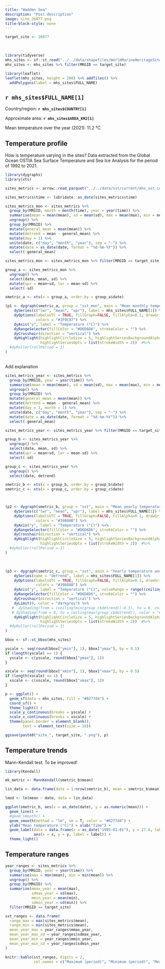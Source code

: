 ```yaml
---
title: "Wadden Sea"
description: "Post description"
image: site_26877.png
title-block-style: none
---
```

```r
target_site <- 26877
```

```{=html}
<style>
#title-block-header {
    margin-block-end: 1rem;
    position: relative;
    margin-top: -1px;
    display: none;
}
</style>
```

::: {.grid}
::: {.g-col-5}
<br>
```r
library(tidyverse)
mhs_sites <- sf::st_read("../../data/shapefiles/WorldMarineHeritageSites_v2.shp", quiet = T)
mhs_sites <- mhs_sites %>% filter(MRGID == target_site)

library(leaflet)
leaflet(mhs_sites, height = 200) %>% addTiles() %>%
  addPolygons(label = mhs_sites$FULL_NAME)
```
:::
::: {.g-col-7}
## `r mhs_sites$FULL_NAME[1]`

Country/region: **`r mhs_sites$COUNTRY[1]`**

Approximate area: **`r mhs_sites$AREA_KM2[1]`**

Mean temperature over the year (2021): 11.2 °C
:::
:::

## Temperature profile

How is temperature varying in the sites? Data extracted from the Global Ocean OSTIA Sea Surface Temperature and Sea Ice Analysis for the period of 1992 to 2021.

```r
library(dygraphs)
library(xts)

sites_metrics <- arrow::read_parquet("../../data/sst/current/mhs_sst_current.parquet")

sites_metrics$time <- lubridate::as_date(sites_metrics$time)

sites_metrics_mon <- sites_metrics %>%
  group_by(MRGID, month = month(time), year = year(time)) %>%
  summarise(mean = mean(mean), sd = mean(sd), max = mean(max), min = mean(min), median = mean(median)) %>%
  ungroup() %>%
  group_by(MRGID) %>%
  mutate(general_mean = mean(mean)) %>%
  mutate(detrend = mean - general_mean) %>%
  mutate(day = 1) %>%
  unite(date, c("day", "month", "year"), sep = "-") %>%
  mutate(date = as_date(date, format = "%d-%m-%Y")) %>%
  select(-general_mean)

sites_metrics_mon <- sites_metrics_mon %>% filter(MRGID == target_site)

group_a <- sites_metrics_mon %>%
  ungroup() %>%
  select(date, mean, sd) %>%
  mutate(upr = mean+sd, lwr = mean-sd) %>%
  select(-sd)

smetric_a <- xts(x = group_a, order.by = group_a$date)

(p1 <- dygraph(smetric_a, group = "sst_mon", main = "Mean monthly temperature") %>%
    dySeries(c("lwr", "mean", "upr"), label = mhs_sites$FULL_NAME[1]) %>%
    dyOptions(labelsUTC = TRUE, fillGraph=FALSE, fillAlpha=0.1, drawGrid = FALSE,
              colors = "#1F9C87") %>%
    dyAxis("y", label = "Temperature (°C)") %>%
    dyRangeSelector(fillColor = "#D6D6D6", strokeColor = "") %>%
    dyCrosshair(direction = "vertical") %>%
    dyHighlight(highlightCircleSize = 5, highlightSeriesBackgroundAlpha = 0.2, hideOnMouseOut = FALSE,
                highlightSeriesOpts = list(strokeWidth = 2))  #%>%
  #dyRoller(rollPeriod = 1)
)
```

<br>
Add explanation

```r
sites_metrics_year <- sites_metrics %>%
  group_by(MRGID, year = year(time)) %>%
  summarise(mean = mean(mean), sd = mean(sd), max = mean(max), min = mean(min), median = mean(median)) %>%
  ungroup() %>%
  group_by(MRGID) %>%
  mutate(general_mean = mean(mean)) %>%
  mutate(detrend = mean - general_mean) %>%
  mutate(day = 1, month = 1) %>%
  unite(date, c("day", "month", "year"), sep = "-") %>%
  mutate(date = as_date(date, format = "%d-%m-%Y")) %>%
  select(-general_mean)

sites_metrics_year <- sites_metrics_year %>% filter(MRGID == target_site)

group_b <- sites_metrics_year %>%
  ungroup() %>%
  select(date, mean, sd) %>%
  mutate(upr = mean+sd, lwr = mean-sd) %>%
  select(-sd)

group_c <- sites_metrics_year %>%
  ungroup() %>%
  select(date, detrend)

smetric_b <- xts(x = group_b, order.by = group_b$date)
smetric_c <- xts(x = group_c, order.by = group_c$date)



(p2 <- dygraph(smetric_b, group = "sst", main = "Mean yearly temperature") %>%
    dySeries(c("lwr", "mean", "upr"), label = mhs_sites$FULL_NAME[1]) %>%
    dyOptions(labelsUTC = TRUE, fillGraph=FALSE, fillAlpha=0.1, drawGrid = FALSE,
              colors = "#3980AB") %>%
    dyAxis("y", label = "Temperature (°C)") %>%
    dyRangeSelector(fillColor = "#D6D6D6", strokeColor = "") %>%
    dyCrosshair(direction = "vertical") %>%
    dyHighlight(highlightCircleSize = 5, highlightSeriesBackgroundAlpha = 0.2, hideOnMouseOut = FALSE,
                highlightSeriesOpts = list(strokeWidth = 2))  #%>%
  #dyRoller(rollPeriod = 1)
)
```

<br>

```r
(p3 <- dygraph(smetric_c, group = "sst", main = "Yearly temperature anomaly") %>%
    dySeries(name = "detrend", label = mhs_sites$FULL_NAME[1]) %>%
    dyOptions(labelsUTC = TRUE, fillGraph=FALSE, fillAlpha=0.1, drawGrid = FALSE,
              colors = "#3980AB") %>%
    dyAxis("y", label = "Temperature (°C)", valueRange = range((ceiling(min(group_c$detrend))-0.5), (ceiling(max(group_c$detrend))))) %>%
    dyRangeSelector(fillColor = "#D6D6D6", strokeColor = "") %>%
    dyCrosshair(direction = "vertical") %>%
    dyLimit(0, color = "darkgrey") %>%
   #  dyShading(from = (ceiling(min(group_c$detrend))-0.5), to = 0, color = "#1093C8", axis = "y") %>%
   # dyShading(from = 0, to = ceiling(max(group_c$detrend)), color = "#C72B10", axis = "y") %>%
    dyHighlight(highlightCircleSize = 5, highlightSeriesBackgroundAlpha = 0.2, hideOnMouseOut = FALSE,
                highlightSeriesOpts = list(strokeWidth = 2))  #%>%
  #dyRoller(rollPeriod = 1)
)
```



```r
bbox <- sf::st_bbox(mhs_sites)

yscale <- seq(round(bbox["ymin"], 1), bbox["ymax"], by = 0.5)
if (length(yscale) == 1) {
  yscale <- c(yscale, round(bbox["ymax"], 1))
}

xscale <- seq(round(bbox["xmin"], 1), bbox["xmax"], by = 0.5)
if (length(xscale) == 1) {
  xscale <- c(xscale, round(bbox["xmax"], 1))
}

p <- ggplot() +
  geom_sf(data = mhs_sites, fill = "#0277d4") +
  coord_sf() +
  theme_light() +
  scale_y_continuous(breaks = yscale) +
  scale_x_continuous(breaks = xscale) +
  theme(panel.border = element_blank(),
        text = element_text(size = 18))

ggsave(paste0("site_", target_site, ".png"), p)
```


## Temperature trends

Mann-Kendall test. To be improved!

```r
library(Kendall)

mk_metric <- MannKendall(smetric_b$mean)

lin_data <- data.frame(date = 1:nrow(smetric_b), mean = smetric_b$mean)

lmod <- lm(mean ~ date, data = lin_data)

ggplot(smetric_b, aes(x = as_date(date), y = as.numeric(mean))) +
  geom_line() +
  #geom_smooth() +
  geom_smooth(method = "lm", se = T, color = "#0277d4") +
  ylab("Mean temperature (°C)") + xlab("Time") +
  geom_label(data = data.frame(x = as_date("1995-01-01"), y = 27.6, label = paste("tau =", round(mk_metric$tau, 2), "- p =", round(mk_metric$sl, 5))),
             aes(x = x, y = y, label = label)) +
  theme_light()
```

## Temperature ranges

```r
year_ranges <- sites_metrics %>%
  group_by(MRGID, year = year(time)) %>%
  summarise(max = max(mean), min = min(mean)) %>%
  ungroup() %>%
  group_by(MRGID) %>%
  summarise(mmax_year = mean(max),
            sdmax_year = sd(max),
            mmin_year = mean(min),
            sdmin_year = sd(min)) %>%
  filter(MRGID == target_site)

sst_ranges <- data.frame(
  range_max = max(sites_metrics$mean),
  range_min = min(sites_metrics$mean),
  mean_year_max = year_ranges$mmax_year,
  mean_year_max_sd = year_ranges$sdmax_year,
  mean_year_min = year_ranges$mmin_year,
  mean_year_min_sd = year_ranges$sdmin_year
)

knitr::kable(sst_ranges, digits = 2,
             col.names = c("Maximum (period)", "Minimum (period)", "Mean yearly maximum", "SD yearly maximum", "Mean yearly minimum", "SD yearly minimum"))
```
